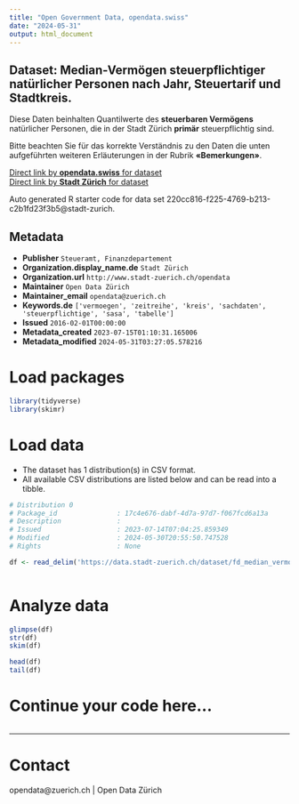 ```yaml
---
title: "Open Government Data, opendata.swiss"
date: "2024-05-31"
output: html_document
---
```


## Dataset: Median-Vermögen steuerpflichtiger natürlicher Personen nach Jahr, Steuertarif und Stadtkreis.

Diese Daten beinhalten Quantilwerte des **steuerbaren Vermögens** natürlicher Personen, die in der Stadt Zürich **primär** steuerpflichtig sind. 

Bitte beachten Sie für das korrekte Verständnis zu den Daten die unten aufgeführten weiteren Erläuterungen in der Rubrik **«Bemerkungen»**.



[Direct link by **opendata.swiss** for dataset](https://opendata.swiss/de/dataset/median-vermogen-steuerpflichtiger-naturlicher-personen-nach-jahr-steuertarif-und-stadtkreis2)<br>
[Direct link by **Stadt Zürich** for dataset](https://data.stadt-zuerich.ch/dataset/fd_median_vermoegen_kreis_od1008)

Auto generated R starter code for data set 220cc816-f225-4769-b213-c2b1fd23f3b5@stadt-zurich.

## Metadata

- **Publisher** `Steueramt, Finanzdepartement`
- **Organization.display_name.de** `Stadt Zürich`
- **Organization.url** `http://www.stadt-zuerich.ch/opendata`
- **Maintainer** `Open Data Zürich`
- **Maintainer_email** `opendata@zuerich.ch`
- **Keywords.de** `['vermoegen', 'zeitreihe', 'kreis', 'sachdaten', 'steuerpflichtige', 'sasa', 'tabelle']`
- **Issued** `2016-02-01T00:00:00`
- **Metadata_created** `2023-07-15T01:10:31.165006`
- **Metadata_modified** `2024-05-31T03:27:05.578216`


# Load packages

```r

library(tidyverse)
library(skimr)

```

# Load data

-   The dataset has 1 distribution(s) in CSV format.
-   All available CSV distributions are listed below and can be read into a tibble.

```r

# Distribution 0
# Package_id               : 17c4e676-dabf-4d7a-97d7-f067fcd6a13a
# Description              : 
# Issued                   : 2023-07-14T07:04:25.859349
# Modified                 : 2024-05-30T20:55:50.747528
# Rights                   : None

df <- read_delim('https://data.stadt-zuerich.ch/dataset/fd_median_vermoegen_kreis_od1008/download/WIR100OD1008.csv')



```

# Analyze data

```r

glimpse(df)
str(df)
skim(df)

head(df)
tail(df)

```

# Continue your code here...

```r

```

------------------------------------------------------------------------

# Contact

opendata@zuerich.ch | Open Data Zürich
